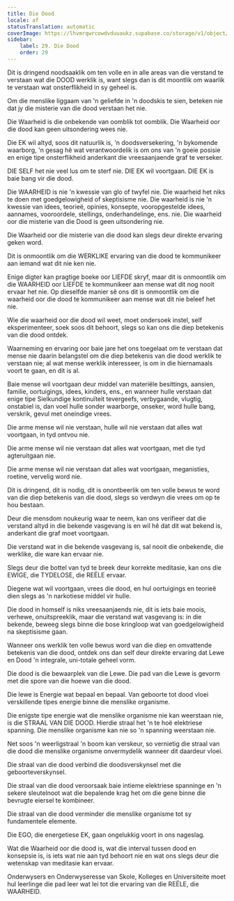```yaml
---
title: Die Dood
locale: af
statusTranslation: automatic
coverImage: https://lhvmrqwrcowdvduuaukz.supabase.co/storage/v1/object/public/strapi-uploads/small_cover-educacion-fundamental.webp-2d51a7828a2b1309555be27f7e2a61a0.webp
sidebar:
    label: 29. Die Dood
    order: 29
---
```

Dit is dringend noodsaaklik om ten volle en in alle areas van die verstand te verstaan wat die DOOD werklik is, want slegs dan is dit moontlik om waarlik te verstaan wat onsterflikheid in sy geheel is.

Om die menslike liggaam van 'n geliefde in 'n doodskis te sien, beteken nie dat jy die misterie van die dood verstaan het nie.

Die Waarheid is die onbekende van oomblik tot oomblik. Die Waarheid oor die dood kan geen uitsondering wees nie.

Die EK wil altyd, soos dit natuurlik is, 'n doodsversekering, 'n bykomende waarborg, 'n gesag hê wat verantwoordelik is om ons van 'n goeie posisie en enige tipe onsterflikheid anderkant die vreesaanjaende graf te verseker.

DIE SELF het nie veel lus om te sterf nie. DIE EK wil voortgaan. DIE EK is baie bang vir die dood.

Die WAARHEID is nie 'n kwessie van glo of twyfel nie. Die waarheid het niks te doen met goedgelowigheid of skeptisisme nie. Die waarheid is nie 'n kwessie van idees, teorieë, opinies, konsepte, vooropgestelde idees, aannames, vooroordele, stellings, onderhandelinge, ens. nie. Die waarheid oor die misterie van die Dood is geen uitsondering nie.

Die Waarheid oor die misterie van die dood kan slegs deur direkte ervaring geken word.

Dit is onmoontlik om die WERKLIKE ervaring van die dood te kommunikeer aan iemand wat dit nie ken nie.

Enige digter kan pragtige boeke oor LIEFDE skryf, maar dit is onmoontlik om die WAARHEID oor LIEFDE te kommunikeer aan mense wat dit nog nooit ervaar het nie. Op dieselfde manier sê ons dit is onmoontlik om die waarheid oor die dood te kommunikeer aan mense wat dit nie beleef het nie.

Wie die waarheid oor die dood wil weet, moet ondersoek instel, self eksperimenteer, soek soos dit behoort, slegs so kan ons die diep betekenis van die dood ontdek.

Waarneming en ervaring oor baie jare het ons toegelaat om te verstaan dat mense nie daarin belangstel om die diep betekenis van die dood werklik te verstaan nie; al wat mense werklik interesseer, is om in die hiernamaals voort te gaan, en dit is al.

Baie mense wil voortgaan deur middel van materiële besittings, aansien, familie, oortuigings, idees, kinders, ens., en wanneer hulle verstaan dat enige tipe Sielkundige kontinuïteit tevergeefs, verbygaande, vlugtig, onstabiel is, dan voel hulle sonder waarborge, onseker, word hulle bang, verskrik, gevul met oneindige vrees.

Die arme mense wil nie verstaan, hulle wil nie verstaan dat alles wat voortgaan, in tyd ontvou nie.

Die arme mense wil nie verstaan dat alles wat voortgaan, met die tyd agteruitgaan nie.

Die arme mense wil nie verstaan dat alles wat voortgaan, meganisties, roetine, vervelig word nie.

Dit is dringend, dit is nodig, dit is onontbeerlik om ten volle bewus te word van die diep betekenis van die dood, slegs so verdwyn die vrees om op te hou bestaan.

Deur die mensdom noukeurig waar te neem, kan ons verifieer dat die verstand altyd in die bekende vasgevang is en wil hê dat dit wat bekend is, anderkant die graf moet voortgaan.

Die verstand wat in die bekende vasgevang is, sal nooit die onbekende, die werklike, die ware kan ervaar nie.

Slegs deur die bottel van tyd te breek deur korrekte meditasie, kan ons die EWIGE, die TYDELOSE, die REËLE ervaar.

Diegene wat wil voortgaan, vrees die dood, en hul oortuigings en teorieë dien slegs as 'n narkotiese middel vir hulle.

Die dood in homself is niks vreesaanjaends nie, dit is iets baie moois, verhewe, onuitspreeklik, maar die verstand wat vasgevang is: in die bekende, beweeg slegs binne die bose kringloop wat van goedgelowigheid na skeptisisme gaan.

Wanneer ons werklik ten volle bewus word van die diep en omvattende betekenis van die dood, ontdek ons dan self deur direkte ervaring dat Lewe en Dood 'n integrale, uni-totale geheel vorm.

Die dood is die bewaarplek van die Lewe. Die pad van die Lewe is gevorm met die spore van die hoewe van die dood.

Die lewe is Energie wat bepaal en bepaal. Van geboorte tot dood vloei verskillende tipes energie binne die menslike organisme.

Die enigste tipe energie wat die menslike organisme nie kan weerstaan nie, is die STRAAL VAN DIE DOOD. Hierdie straal het 'n te hoë elektriese spanning. Die menslike organisme kan nie so 'n spanning weerstaan nie.

Net soos 'n weerligstraal 'n boom kan verskeur, so vernietig die straal van die dood die menslike organisme onvermydelik wanneer dit daardeur vloei.

Die straal van die dood verbind die doodsverskynsel met die geboorteverskynsel.

Die straal van die dood veroorsaak baie intieme elektriese spanninge en 'n sekere sleutelnoot wat die bepalende krag het om die gene binne die bevrugte eiersel te kombineer.

Die straal van die dood verminder die menslike organisme tot sy fundamentele elemente.

Die EGO, die energetiese EK, gaan ongelukkig voort in ons nageslag.

Wat die Waarheid oor die dood is, wat die interval tussen dood en konsepsie is, is iets wat nie aan tyd behoort nie en wat ons slegs deur die wetenskap van meditasie kan ervaar.

Onderwysers en Onderwyseresse van Skole, Kolleges en Universiteite moet hul leerlinge die pad leer wat lei tot die ervaring van die REËLE, die WAARHEID.

